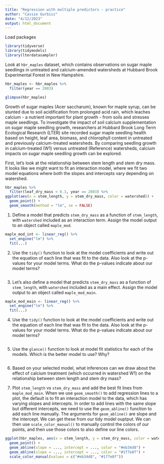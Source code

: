 ```yaml
---
title: "Regression with multiple predictors - practice"
author: "Cassie Gurbisz"
date: "4/12/2023"
output: html_document
---
```


Load packages
```r
library(tidyverse)
library(tidymodels)
library(lterdatasampler)
```

Look at `hbr_maples` dataset, which contains observations on sugar maple seedlings in untreated and calcium-amended watersheds at Hubbard Brook Experimental Forest in New Hampshire.
```r
hbr_maples <- hbr_maples %>%
  filter(year == 2003)

glimpse(hbr_maples)
```

Growth of sugar maples (Acer saccharum), known for maple syrup, can be stunted due to soil acidification from prolonged acid rain, which leaches calcium - a nutrient important for plant growth - from soils and stresses maple seedlings. To investigate the impact of soil calcium supplementation on sugar maple seedling growth, researchers at Hubbard Brook Long Term Ecological Research (LTER) site recorded sugar maple seedling health based on height, leaf area, biomass, and chlorophyll content in untreated and previously calcium-treated watersheds. By comparing seedling growth in calcium-treated (W1) versus untreated (Reference) watersheds, calcium impacts on sugar maple seedling growth can be explored.

First, let's look at the relationship between stem length and stem dry mass. It looks like we might want to fit an interaction model, where we fit two model equations where both the slopes and intercepts vary depending on watershed.
```r
hbr_maples %>%
  filter(leaf_dry_mass < 0.3, year == 2003) %>%
ggplot(aes(x = stem_length, y = stem_dry_mass, color = watershed)) +
  geom_point() +
  geom_smooth(method = "lm", se = FALSE)
```

1. Define a model that predicts `stem_dry_mass` as a function of `stem_length`, with `watershed` included as an interaction term. Assign the model output to an object called `maple_mod`.
```r
maple_mod_int <- linear_reg() %>%
  set_engine("lm") %>%
  fit(...)
```

2. Use the `tidy()` function to look at the model coefficients and write out the equation of each line that was fit to the data. Also look at the p-values for your model terms. What do the p-values indicate about our model terms?
```r


```


3. Let's also define a model that predicts `stem_dry_mass` as a function of `stem_length`, with `watershed` included as a main effect. Assign the model output to an object called `maple_mod_main`.
```r
maple_mod_main <- linear_reg() %>%
  set_engine("lm") %>%
  fit(...)
```

4. Use the `tidy()` function to look at the model coefficients and write out the equation of each line that was fit to the data. Also look at the p-values for your model terms. What do the p-values indicate about our model terms?
```r


```


5. Use the `glance()` function to look at model fit statistics for each of the models. Which is the better model to use? Why?
```r


```


6. Based on your selected model, what inferences can we draw about the effect of calcium treatment (which occurred in watershed W1) on the relationship between stem length and stem dry mass?


7. Plot `stem_length` vs `stem_dry_mass` and add the best fit lines from `maple_mod_main`. When we use `geom_smooth()` to add regression lines to a plot, the default is to fit an interaction model to the data, which has varying slopes and intercepts. In order to add lines with the same slope but different intercepts, we need to use the `geom_abline()` function to add each line manually. The arguments for `geom_abline()` are slope and the intercept. We can get these from our tidy model ouptput. We can then use `scale_color_manual()` to manually control the colors of our points, and then use those colors to also define our line colors.
```r
ggplot(hbr_maples, aes(x = stem_length, y = stem_dry_mass, color = watershed)) +
  geom_point() +
  geom_abline(slope = ..., intercept = ..., color = "#eb34d8") +
  geom_abline(slope = ..., intercept = ..., color = "#1f7e8f") +
  scale_color_manual(values = c("#eb34d8", "#1f7e8f"))
```

